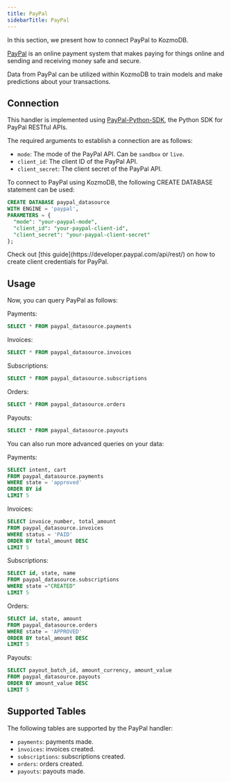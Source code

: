 ```yaml
---
title: PayPal
sidebarTitle: PayPal
---
```


In this section, we present how to connect PayPal to KozmoDB.

[PayPal](https://www.bankrate.com/finance/credit-cards/guide-to-using-paypal/) is an online payment system that makes paying for things online and sending and receiving money safe and secure.

Data from PayPal can be utilized within KozmoDB to train models and make predictions about your transactions.

## Connection

This handler is implemented using [PayPal-Python-SDK](https://github.com/paypal/PayPal-Python-SDK), the Python SDK for PayPal RESTful APIs.

The required arguments to establish a connection are as follows:

* `mode`: The mode of the PayPal API. Can be `sandbox` or `live`.
* `client_id`: The client ID of the PayPal API.
* `client_secret`: The client secret of the PayPal API.

To connect to PayPal using KozmoDB, the following CREATE DATABASE statement can be used:

```sql
CREATE DATABASE paypal_datasource
WITH ENGINE = 'paypal',
PARAMETERS = {
  "mode": "your-paypal-mode",
  "client_id": "your-paypal-client-id",
  "client_secret": "your-paypal-client-secret"
};
```

<Tip>
Check out [this guide](https://developer.paypal.com/api/rest/) on how to create client credentials for PayPal.
</Tip>

## Usage

Now, you can query PayPal as follows:

Payments: 
```sql
SELECT * FROM paypal_datasource.payments
```

Invoices: 
```sql
SELECT * FROM paypal_datasource.invoices
```

Subscriptions:
```sql
SELECT * FROM paypal_datasource.subscriptions
```

Orders:
```sql
SELECT * FROM paypal_datasource.orders
```

Payouts:
```sql
SELECT * FROM paypal_datasource.payouts
```

You can also run more advanced queries on your data:

Payments: 
```sql
SELECT intent, cart
FROM paypal_datasource.payments
WHERE state = 'approved'
ORDER BY id
LIMIT 5
```

Invoices: 
```sql
SELECT invoice_number, total_amount
FROM paypal_datasource.invoices
WHERE status = 'PAID'
ORDER BY total_amount DESC
LIMIT 5
```

Subscriptions:
```sql
SELECT id, state, name 
FROM paypal_datasource.subscriptions 
WHERE state ="CREATED" 
LIMIT 5
```

Orders:
```sql
SELECT id, state, amount 
FROM paypal_datasource.orders 
WHERE state = 'APPROVED'
ORDER BY total_amount DESC
LIMIT 5
```

Payouts:
```sql
SELECT payout_batch_id, amount_currency, amount_value
FROM paypal_datasource.payouts
ORDER BY amount_value DESC
LIMIT 5
```

## Supported Tables

The following tables are supported by the PayPal handler:

* `payments`: payments made.
* `invoices`: invoices created.
* `subscriptions`: subscriptions created.
* `orders`: orders created.
* `payouts`: payouts made.